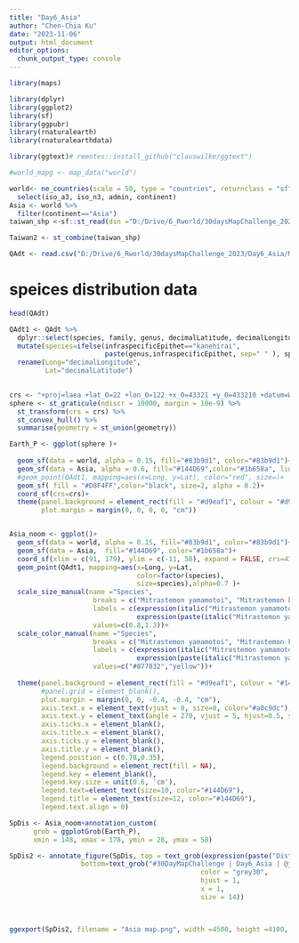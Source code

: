 ```yaml
---
title: "Day6_Asia"
author: "Chen-Chia Ku"
date: "2023-11-06"
output: html_document
editor_options: 
  chunk_output_type: console
---
```


```r
library(maps)

library(dplyr)
library(ggplot2)
library(sf)
library(ggpubr)
library(rnaturalearth)
library(rnaturalearthdata)

library(ggtext)# remotes::install_github("clauswilke/ggtext")
```


```r
#world_mapg <- map_data("world")

world<- ne_countries(scale = 50, type = "countries", returnclass = "sf") %>%
  select(iso_a3, iso_n3, admin, continent)
Asia <- world %>% 
  filter(continent=="Asia")
taiwan_shp <-sf::st_read(dsn ="D:/Drive/6_Rworld/30daysMapChallenge_2023/MapDt/Taiwan", layer="gadm36_TWN_2")

Taiwan2 <- st_combine(taiwan_shp)

QAdt <- read.csv("D:/Drive/6_Rworld/30daysMapChallenge_2023/Day6_Asia/Mitrastemon.csv")

```

# speices distribution data
```r
head(QAdt)

QAdt1 <- QAdt %>%
  dplyr::select(species, family, genus, decimalLatitude, decimalLongitude, infraspecificEpithet) %>%
  mutate(species=ifelse(infraspecificEpithet=="kanehirai",
                        paste(genus,infraspecificEpithet, sep=" " ), species)) %>%
  rename(Long="decimalLongitude", 
         Lat="decimalLatitude")
  


```

```r
crs <- "+proj=laea +lat_0=22 +lon_0=122 +x_0=43321 +y_0=433210 +datum=WGS84 +units=m +no_defs"
sphere <- st_graticule(ndiscr = 10000, margin = 10e-9) %>%
  st_transform(crs = crs) %>%
  st_convex_hull() %>%
  summarise(geometry = st_union(geometry))

```


```r
Earth_P <- ggplot(sphere )+
  
  geom_sf(data = world, alpha = 0.15, fill="#83b9d1", color="#83b9d1")+
  geom_sf(data = Asia, alpha = 0.6, fill="#144D69",color="#1b658a", linewidth=0.0002)+
  #geom_point(QAdt1, mapping=aes(x=Long, y=Lat), color="red", size=)+
  geom_sf( fill = "#D8F4FF",color="black", size=2, alpha = 0.2)+
  coord_sf(crs=crs)+
  theme(panel.background = element_rect(fill = "#d9eaf1", colour = "#d9eaf1"), 
        plot.margin = margin(0, 0, 0, 0, "cm"))


Asia_noom <- ggplot()+
  geom_sf(data = world, alpha = 0.15, fill="#83b9d1", color="#83b9d1")+
  geom_sf(data = Asia,  fill="#144D69", color="#1b658a")+
  coord_sf(xlim = c(91, 179), ylim = c(-11, 58), expand = FALSE, crs=4326)+
  geom_point(QAdt1, mapping=aes(x=Long, y=Lat, 
                                color=factor(species), 
                                size=species),alpha=0.7 )+
  scale_size_manual(name ="Species", 
                     breaks = c("Mitrastemon yamamotoi", "Mitrastemon kanehirai"), 
                     labels = c(expression(italic("Mitrastemon yamamotoi")),
                                expression(paste(italic("Mitrastemon yamamotoi")," var. " ,italic("kanehirai")))),
                     values=c(0.8,1.3))+
  scale_color_manual(name ="Species", 
                     breaks = c("Mitrastemon yamamotoi", "Mitrastemon kanehirai"), 
                     labels = c(expression(italic("Mitrastemon yamamotoi")),
                                expression(paste(italic("Mitrastemon yamamotoi")," var. " ,italic("kanehirai")))),
                     values=c("#877832","yellow"))+
  
  theme(panel.background = element_rect(fill = "#d9eaf1", colour = "#144D69"), 
        #panel.grid = element_blank(), 
        plot.margin = margin(0, 0, -0.4, -0.4, "cm"),
        axis.text.x = element_text(vjust = 8, size=8, color="#a0c9dc"),
        axis.text.y = element_text(angle = 270, vjust = 5, hjust=0.5, size=8, color="#a0c9dc"),
        axis.ticks.x = element_blank(),
        axis.title.x = element_blank(),
        axis.ticks.y = element_blank(),
        axis.title.y = element_blank(), 
        legend.position = c(0.78,0.35), 
        legend.background = element_rect(fill = NA),
        legend.key = element_blank(),
        legend.key.size = unit(0.6, 'cm'), 
        legend.text=element_text(size=10, color="#144D69"), 
        legend.title = element_text(size=12, color="#144D69"),
        legend.text.align = 0)

SpDis <- Asia_noom+annotation_custom(
      grob = ggplotGrob(Earth_P),
      xmin = 148, xmax = 178, ymin = 28, ymax = 58)

SpDis2 <- annotate_figure(SpDis, top = text_grob(expression(paste("Distribution of ", italic( "Mitrastemon yamamotoi") ," and its variants")),color = "#2f7a9a",face = "bold",size = 20), 
                  bottom=text_grob("#30DayMapChallenge | Day6_Asia | @jjakon11",
                                                color = "grey30", 
                                                hjust = 1, 
                                                x = 1,
                                                size = 14))
  


ggexport(SpDis2, filename = "Asia map.png", width =4500, height =4100, res =500 )

```

